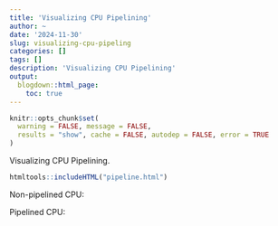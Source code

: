 ```yaml
---
title: 'Visualizing CPU Pipelining'
author: ~
date: '2024-11-30'
slug: visualizing-cpu-pipeling
categories: []
tags: []
description: 'Visualizing CPU Pipelining'
output:
  blogdown::html_page:
    toc: true
---
```


```r
knitr::opts_chunk$set(
  warning = FALSE, message = FALSE,
  results = "show", cache = FALSE, autodep = FALSE, error = TRUE
)
```

Visualizing CPU Pipelining.

```r
htmltools::includeHTML("pipeline.html")
```

Non-pipelined CPU:
    
```{=html}
<div id="pipeline1-container"></div>

<script>
document.addEventListener('DOMContentLoaded', function() {
  const container = document.getElementById('pipeline1-container');
  container.innerHTML = createPipelineHTML('pipelineViz1');
  
  window.pipelineViz1 = new PipelineVisualization(
    document.getElementById('pipelineViz1'),
    {
      instructions: [
        "add $t1",
        "sub $t2",
        "lw $t3",
        "add $t5",
        "and $t4"
      ],
      sequence: [
        { pc: 0 },
        { pc: 1, if: "add $t1" },
        { pc: 2, if: "sub $t2", id: "add $t1" },
        { pc: 3, if: "lw $t3", id: "sub $t2", ex: "add $t1" },
        { pc: 4, if: "add $t5", id: "lw $t3", ex: "sub $t2", mem: "add $t1" },
        { pc: null, if: "and $t4", id: "add $t5", ex: "lw $t3", mem: "sub $t2", wb: "add $t1" }
      ]
    }
  );
});
</script>
```

Pipelined CPU:

```{=html}
<div id="pipeline2-container"></div>

<script>
document.addEventListener('DOMContentLoaded', function() {
  const container = document.getElementById('pipeline2-container');
  container.innerHTML = createPipelineHTML('pipelineViz2');
  
  window.pipelineViz2 = new PipelineVisualization(
    document.getElementById('pipelineViz2'),
    {
      instructions: [
        "ADD R3, R1, R4",
        "SUB R5, R3, R6"
      ],
      sequence: [
        { pc: 0 },
        { pc: 1, if: "ADD R3, R1, R4" },
        { pc: 2, if: "SUB R5, R3, R6", id: "ADD R3, R1, R4" },
        { pc: null, id: "SUB R5, R3, R6", ex: "ADD R3, R1, R4" },
        { pc: null, id: "SUB R5, R3, R6", mem: "ADD R3, R1, R4" },
        { pc: null, ex: "SUB R5, R3, R6", wb: "ADD R3, R1, R4" },
        { pc: null, mem: "SUB R5, R3, R6" },
        { pc: null, wb: "SUB R5, R3, R6" }
      ]
    }
  );
});
</script>
```